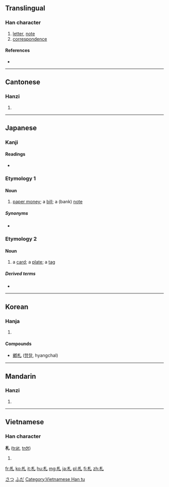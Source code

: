 {{also|箚}}
==Translingual==

===Han character===
{{Han char|rn=75|rad=木|as=01|sn=5|four=4291<sub>0</sub>|canj=木山 (DU)|ids=⿰[[木]][[乚]]}}

# [[letter]], [[note]]
# [[correspondence]]

====References====
* {{Han ref|kx=0509.110|dkj=14422|dj=0893.010|hdz=21153.010|uh=672D|ud=26413|bh=A5BE|bd=42430}}

----

==Cantonese==

===Hanzi===
{{yue-hanzi|jyut=|y=jaat3}}

# {{defn|lang=yue|sort=木01}}

----

==Japanese==

===Kanji===
{{ja-kanji|grade=4|rs=木01}}

====Readings====
* {{ja-readings
|goon=[[せち]] (sechi) {{qualifier|non-[[w:Jōyō kanji|Jōyō]] reading}}
|kanon=[[さつ]] (satsu)
|kun=[[ふだ]] (fuda), [[わかじに]] (wakajini)}}

===Etymology 1===

====Noun====
{{ja-noun|さつ}}

# [[paper money]]; a [[bill]]; a (bank) [[note]]

=====Synonyms=====
* {{ja-r|紙幣|しへい}}

===Etymology 2===

====Noun====
{{ja-noun|ふだ}}

# a [[card]]; a [[plate]]; a [[tag]]

=====Derived terms=====
* {{ja-r|御札|おふだ}}

[[Category:1000 Japanese basic words|さつ]]
[[Category:1000 Japanese basic words|ふだ]]

----

==Korean==

===Hanja===
{{ko-hanja|hangeul=[[찰]]|eumhun=|rv=chal|mr=ch'al|y=chal}}

# {{defn|lang=ko|sort=木01}}

====Compounds====
* [[鄕札]] ([[향찰]], hyangchal)

----

==Mandarin==

===Hanzi===
{{cmn-hanzi|pin=[[zhá]] ([[zha2]])|wg=cha<sup>2</sup>}}

# {{defn|lang=cmn|sort=木01}}

----

==Vietnamese==

===Han character===
'''札''' ([[trát]], [[trớt]])

# {{defn|lang=vi}}

[[Category:Vietnamese Han tu]]

[[fr:札]]
[[ko:札]]
[[it:札]]
[[hu:札]]
[[mg:札]]
[[ja:札]]
[[pl:札]]
[[fi:札]]
[[zh:札]]